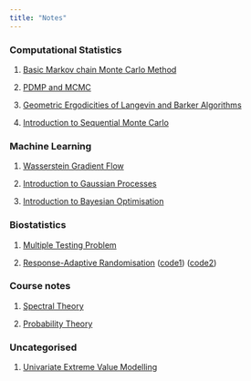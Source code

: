 ```yaml
---
title: "Notes"
---
```


### Computational Statistics

1.  [Basic Markov chain Monte Carlo Method](files/MCMC.pdf)

2.  [PDMP and MCMC](files/PDMP.pdf)

3.  [Geometric Ergodicities of Langevin and Barker Algorithms](files/ug_thesis.pdf)

4.  [Introduction to Sequential Monte Carlo](files/intro_smc.pdf)

### Machine Learning

1.  [Wasserstein Gradient Flow](files/grad_flow.pdf)

2.  [Introduction to Gaussian Processes](files/intro_to_gp.pdf)

3.  [Introduction to Bayesian Optimisation](files/intro_to_bo.pdf)

### Biostatistics

1.  [Multiple Testing Problem](files/MTP.pdf)

2.  [Response-Adaptive Randomisation](files/RAR.pdf) ([code1](files/ecmo.R)) ([code2](files/dp.R))

### Course notes

1.  [Spectral Theory](files/spectral.pdf)

2.  [Probability Theory](files/probability.pdf)

### Uncategorised

1.  [Univariate Extreme Value Modelling](files/EVT.pdf)
